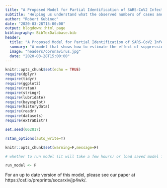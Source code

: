 ```yaml
---
title: "A Proposed Model for Partial Identification of SARS-CoV2 Infection Rates Given Observed Tests and Cases"
subtitle: "Helping us understand what the observed numbers of cases and tests mean for COVID-19 spread."
author: "Robert Kubinec"
date: "2020-03-28T15:00:00"
output: blogdown::html_page
bibliography: BibTexDatabase.bib
header:
  title: "A Proposed Model for Partial Identification of SARS-CoV2 Infection Rates Given Observed Tests and Cases"
  summary: "A model that shows how to estimate the effect of suppression measures on the SARS-CoV2 without knowing the true infection rate."
  image: "headers/coronavirus.jpg"
  date: "2020-03-28T15:00:00"
---
```


```r
knitr::opts_chunk$set(echo = TRUE)
require(dplyr)
require(tidyr)
require(ggplot2)
require(rstan)
require(stringr)
require(lubridate)
require(bayesplot)
require(historydata)
require(readr)
require(datasets)
require(extraDistr)

set.seed(662817)

rstan_options(auto_write=T)

knitr::opts_chunk$set(warning=F,message=F)

# whether to run model (it will take a few hours) or load saved model from disk

run_model <- F

```


For an up to date version of this model, please see our paper at https://osf.io/preprints/socarxiv/jp4wk/.

